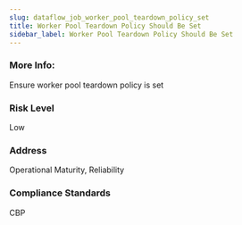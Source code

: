 ```yaml
---
slug: dataflow_job_worker_pool_teardown_policy_set
title: Worker Pool Teardown Policy Should Be Set
sidebar_label: Worker Pool Teardown Policy Should Be Set
---
```


### More Info:

Ensure worker pool teardown policy is set

### Risk Level

Low

### Address

Operational Maturity, Reliability

### Compliance Standards

CBP

